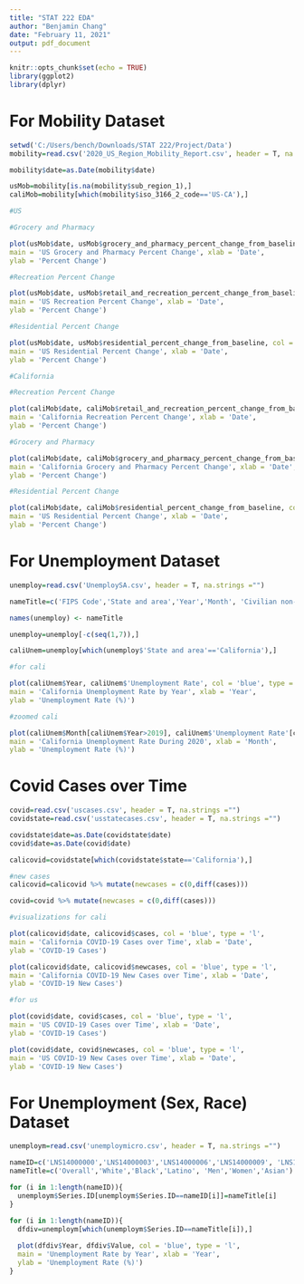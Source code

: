 ```yaml
---
title: "STAT 222 EDA"
author: "Benjamin Chang"
date: "February 11, 2021"
output: pdf_document
---
```


```r
knitr::opts_chunk$set(echo = TRUE)
library(ggplot2)
library(dplyr)
```

# For Mobility Dataset

```r
setwd('C:/Users/bench/Downloads/STAT 222/Project/Data')
mobility=read.csv('2020_US_Region_Mobility_Report.csv', header = T, na.strings ="")

```

```r
mobility$date=as.Date(mobility$date)
```

```r
usMob=mobility[is.na(mobility$sub_region_1),]
caliMob=mobility[which(mobility$iso_3166_2_code=='US-CA'),]

#US

#Grocery and Pharmacy

plot(usMob$date, usMob$grocery_and_pharmacy_percent_change_from_baseline, col = 'blue', type = 'l',
main = 'US Grocery and Pharmacy Percent Change', xlab = 'Date', 
ylab = 'Percent Change')

#Recreation Percent Change

plot(usMob$date, usMob$retail_and_recreation_percent_change_from_baseline, col = 'blue', type = 'l',
main = 'US Recreation Percent Change', xlab = 'Date', 
ylab = 'Percent Change')

#Residential Percent Change

plot(usMob$date, usMob$residential_percent_change_from_baseline, col = 'blue', type = 'l',
main = 'US Residential Percent Change', xlab = 'Date', 
ylab = 'Percent Change')

#California

#Recreation Percent Change

plot(caliMob$date, caliMob$retail_and_recreation_percent_change_from_baseline, col = 'blue', type = 'l',
main = 'California Recreation Percent Change', xlab = 'Date', 
ylab = 'Percent Change')

#Grocery and Pharmacy

plot(caliMob$date, caliMob$grocery_and_pharmacy_percent_change_from_baseline, col = 'blue', type = 'l',
main = 'California Grocery and Pharmacy Percent Change', xlab = 'Date', 
ylab = 'Percent Change')

#Residential Percent Change

plot(caliMob$date, caliMob$residential_percent_change_from_baseline, col = 'blue', type = 'l',
main = 'US Residential Percent Change', xlab = 'Date', 
ylab = 'Percent Change')

```

# For Unemployment Dataset

```r
unemploy=read.csv('UnemploySA.csv', header = T, na.strings ="")

```

```r

nameTitle=c('FIPS Code','State and area','Year','Month', 'Civilian non-institutional population','Civilian labor force','Percent of population','Employment','Percent of population','Unemployment Total','Unemployment Rate' )

names(unemploy) <- nameTitle

unemploy=unemploy[-c(seq(1,7)),]
```

```r
caliUnem=unemploy[which(unemploy$'State and area'=='California'),]

#for cali

plot(caliUnem$Year, caliUnem$'Unemployment Rate', col = 'blue', type = 'l',
main = 'California Unemployment Rate by Year', xlab = 'Year', 
ylab = 'Unemployment Rate (%)')

#zoomed cali

plot(caliUnem$Month[caliUnem$Year>2019], caliUnem$'Unemployment Rate'[caliUnem$Year>2019], col = 'blue', type = 'l',
main = 'California Unemployment Rate During 2020', xlab = 'Month', 
ylab = 'Unemployment Rate (%)')

```

# Covid Cases over Time

```r
covid=read.csv('uscases.csv', header = T, na.strings ="")
covidstate=read.csv('usstatecases.csv', header = T, na.strings ="")

```

```r
covidstate$date=as.Date(covidstate$date)
covid$date=as.Date(covid$date)

calicovid=covidstate[which(covidstate$state=='California'),]

#new cases
calicovid=calicovid %>% mutate(newcases = c(0,diff(cases)))

covid=covid %>% mutate(newcases = c(0,diff(cases)))
```

```r
#visualizations for cali

plot(calicovid$date, calicovid$cases, col = 'blue', type = 'l',
main = 'California COVID-19 Cases over Time', xlab = 'Date', 
ylab = 'COVID-19 Cases')

plot(calicovid$date, calicovid$newcases, col = 'blue', type = 'l',
main = 'California COVID-19 New Cases over Time', xlab = 'Date', 
ylab = 'COVID-19 New Cases')

#for us

plot(covid$date, covid$cases, col = 'blue', type = 'l',
main = 'US COVID-19 Cases over Time', xlab = 'Date', 
ylab = 'COVID-19 Cases')

plot(covid$date, covid$newcases, col = 'blue', type = 'l',
main = 'US COVID-19 New Cases over Time', xlab = 'Date', 
ylab = 'COVID-19 New Cases')

```

# For Unemployment (Sex, Race) Dataset

```r
unemploym=read.csv('unemploymicro.csv', header = T, na.strings ="")

```

```r

nameID=c('LNS14000000','LNS14000003','LNS14000006','LNS14000009', 'LNS14000025','LNS14000026','LNS14032183')
nameTitle=c('Overall','White','Black','Latino', 'Men','Women','Asian')

for (i in 1:length(nameID)){
  unemploym$Series.ID[unemploym$Series.ID==nameID[i]]=nameTitle[i]
}
```

```r

for (i in 1:length(nameID)){
  dfdiv=unemploym[which(unemploym$Series.ID==nameTitle[i]),]
  
  plot(dfdiv$Year, dfdiv$Value, col = 'blue', type = 'l',
  main = 'Unemployment Rate by Year', xlab = 'Year', 
  ylab = 'Unemployment Rate (%)')
}

```